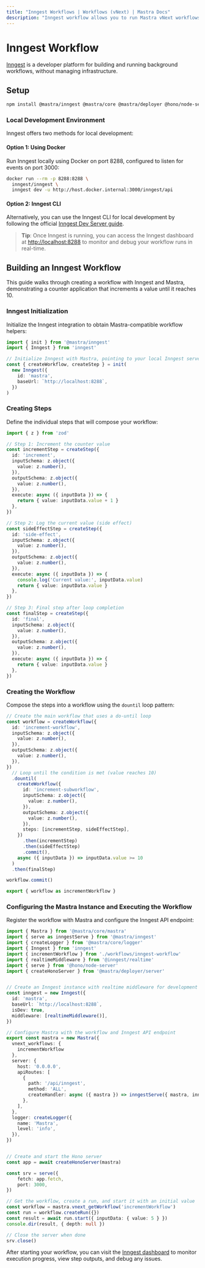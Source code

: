 ```yaml
---
title: "Inngest Workflows | Workflows (vNext) | Mastra Docs"
description: "Inngest workflow allows you to run Mastra vNext workflows with Inngest"
---
```


# Inngest Workflow

[Inngest](https://www.inngest.com/docs) is a developer platform for building and running background workflows, without managing infrastructure.

## Setup

```sh
npm install @mastra/inngest @mastra/core @mastra/deployer @hono/node-server
```

### Local Development Environment

Inngest offers two methods for local development:

#### Option 1: Using Docker

Run Inngest locally using Docker on port 8288, configured to listen for events on port 3000:

```sh
docker run --rm -p 8288:8288 \
  inngest/inngest \
  inngest dev -u http://host.docker.internal:3000/inngest/api
```

#### Option 2: Inngest CLI

Alternatively, you can use the Inngest CLI for local development by following the official [Inngest Dev Server guide](https://www.inngest.com/docs/dev-server).

> **Tip**: Once Inngest is running, you can access the Inngest dashboard at [http://localhost:8288](http://localhost:8288) to monitor and debug your workflow runs in real-time.

## Building an Inngest Workflow

This guide walks through creating a workflow with Inngest and Mastra, demonstrating a counter application that increments a value until it reaches 10.

### Inngest Initialization

Initialize the Inngest integration to obtain Mastra-compatible workflow helpers:

```ts showLineNumbers copy filename="src/mastra/workflows/inngest-workflow.ts"
import { init } from '@mastra/inngest'
import { Inngest } from 'inngest'

// Initialize Inngest with Mastra, pointing to your local Inngest server
const { createWorkflow, createStep } = init(
  new Inngest({
    id: 'mastra',
    baseUrl: `http://localhost:8288`,
  })
)
```

### Creating Steps

Define the individual steps that will compose your workflow:

```ts showLineNumbers copy filename="src/mastra/workflows/inngest-workflow.ts"
import { z } from 'zod'

// Step 1: Increment the counter value
const incrementStep = createStep({
  id: 'increment',
  inputSchema: z.object({
    value: z.number(),
  }),
  outputSchema: z.object({
    value: z.number(),
  }),
  execute: async ({ inputData }) => {
    return { value: inputData.value + 1 }
  },
})

// Step 2: Log the current value (side effect)
const sideEffectStep = createStep({
  id: 'side-effect',
  inputSchema: z.object({
    value: z.number(),
  }),
  outputSchema: z.object({
    value: z.number(),
  }),
  execute: async ({ inputData }) => {
    console.log('Current value:', inputData.value)
    return { value: inputData.value }
  },
})

// Step 3: Final step after loop completion
const finalStep = createStep({
  id: 'final',
  inputSchema: z.object({
    value: z.number(),
  }),
  outputSchema: z.object({
    value: z.number(),
  }),
  execute: async ({ inputData }) => {
    return { value: inputData.value }
  },
})
```

### Creating the Workflow

Compose the steps into a workflow using the `dountil` loop pattern:

```ts showLineNumbers copy filename="src/mastra/workflows/inngest-workflow.ts"
// Create the main workflow that uses a do-until loop
const workflow = createWorkflow({
  id: 'increment-workflow',
  inputSchema: z.object({
    value: z.number(),
  }),
  outputSchema: z.object({
    value: z.number(),
  }),
})
  // Loop until the condition is met (value reaches 10)
  .dountil(
    createWorkflow({
      id: 'increment-subworkflow',
      inputSchema: z.object({
        value: z.number(),
      }),
      outputSchema: z.object({
        value: z.number(),
      }),
      steps: [incrementStep, sideEffectStep],
    })
      .then(incrementStep)
      .then(sideEffectStep)
      .commit(),
    async ({ inputData }) => inputData.value >= 10
  )
  .then(finalStep)

workflow.commit()

export { workflow as incrementWorkflow }
```

### Configuring the Mastra Instance and Executing the Workflow

Register the workflow with Mastra and configure the Inngest API endpoint:

```ts showLineNumbers copy filename="src/mastra/index.ts"
import { Mastra } from '@mastra/core/mastra'
import { serve as inngestServe } from '@mastra/inngest'
import { createLogger } from '@mastra/core/logger'
import { Inngest } from 'inngest'
import { incrementWorkflow } from './workflows/inngest-workflow'
import { realtimeMiddleware } from '@inngest/realtime'
import { serve } from '@hono/node-server'
import { createHonoServer } from '@mastra/deployer/server'


// Create an Inngest instance with realtime middleware for development
const inngest = new Inngest({
  id: 'mastra',
  baseUrl: `http://localhost:8288`,
  isDev: true,
  middleware: [realtimeMiddleware()],
})

// Configure Mastra with the workflow and Inngest API endpoint
export const mastra = new Mastra({
  vnext_workflows: {
    incrementWorkflow
  },
  server: {
    host: '0.0.0.0',
    apiRoutes: [
      {
        path: '/api/inngest',
        method: 'ALL',
        createHandler: async ({ mastra }) => inngestServe({ mastra, inngest }),
      },
    ],
  },
  logger: createLogger({
    name: 'Mastra',
    level: 'info',
  }),
})


// Create and start the Hono server
const app = await createHonoServer(mastra)

const srv = serve({
    fetch: app.fetch,
    port: 3000,
})

// Get the workflow, create a run, and start it with an initial value
const workflow = mastra.vnext_getWorkflow('incrementWorkflow')
const run = workflow.createRun({})
const result = await run.start({ inputData: { value: 5 } })
console.dir(result, { depth: null })

// Close the server when done
srv.close()
```

After starting your workflow, you can visit the [Inngest dashboard](http://localhost:8288) to monitor execution progress, view step outputs, and debug any issues.
